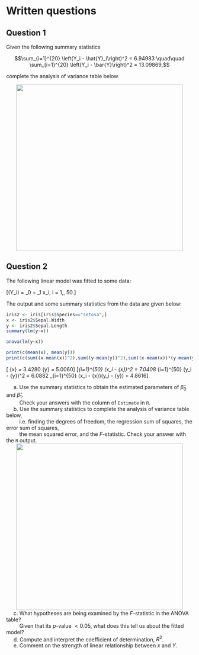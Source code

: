 # Written questions


## Question 1

Given the following summary statistics

$$\sum_{i=1}^{20} \left(Y_i - \hat{Y}_i\right)^2 = 6.94983 \quad\quad \sum_{i=1}^{20} \left(Y_i - \bar{Y}\right)^2 = 13.09869,$$

complete the analysis of variance table below.

<center>

![](Images/table1.png){width=450px}

</center>


## Question 2

The following linear model was fitted to some data:

\[\mathbb{E}(Y_i) = \beta_0 + \beta_1 x_i, \quad i = 1,\ldots, 50.\]

The \texttt{R} output and some summary statistics from the data are given below:

```r
iris2 <- iris[iris$Species=="setosa",]
x <- iris2$Sepal.Width
y <- iris2$Sepal.Length
summary(lm(y~x))

anova(lm(y~x))
```

```r
print(c(mean(x), mean(y)))
print(c(sum((x-mean(x))^2),sum((y-mean(y))^2),sum((x-mean(x))*(y-mean(y)))))
```

\[ \bar{x} = 3.4280  \quad\quad \bar{y} = 5.0060\]
\[\sum_{i=1}^{50} (x_i - \bar{x})^2 = 7.0408 \quad\quad \sum_{i=1}^{50} (y_i - \bar{y})^2 = 6.0882 \quad\quad \sum_{i=1}^{50} (x_i - \bar{x})(y_i - \bar{y}) = 4.8616\]

|      a. Use the summary statistics to obtain the estimated parameters of $\hat{\beta}_0$ and $\hat{\beta}_1$. 
|          Check your answers with the column of `Estimate` in `R`.
\vsp

|      b. Use the summary statistics to complete the analysis of variance table below, 
|          i.e. finding the degrees of freedom, the regression sum of squares, the error sum of squares, 
|          the mean squared error, and the $F$-statistic. Check your answer with the `R` output. 

<center>
![](Images/table3.png){width=450px}
</center>

|      c. What hypotheses are being examined by the $F$-statistic in the ANOVA table? 
|          Given that its $p$-value $< 0.05$, what does this tell us about the fitted model?
|      d. Compute and interpret the coefficient of determination, $R^2$.
|      e. Comment on the strength of linear relationship between $x$ and $Y$. 